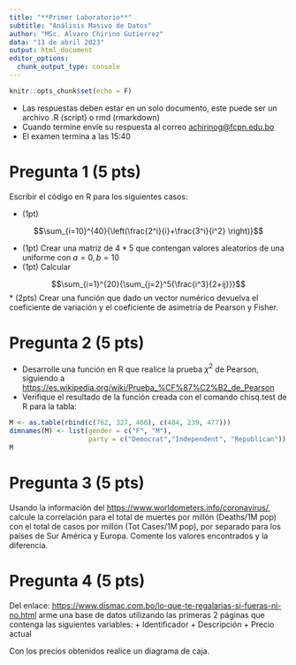 ```yaml
---
title: "**Primer Laboratorio**"
subtitle: "Análisis Masivo de Datos"
author: "MSc. Alvaro Chirino Gutierrez"
data: "13 de abril 2023"
output: html_document
editor_options: 
  chunk_output_type: console
---
```


```r
knitr::opts_chunk$set(echo = F)
```

-   Las respuestas deben estar en un solo documento, este puede ser un archivo .R (script) o rmd (rmarkdown)
-   Cuando termine envíe su respuesta al correo [achirinog\@fcpn.edu.bo](mailto:achirinog@fcpn.edu.bo){.email}
-   El examen termina a las 15:40

# Pregunta 1 (5 pts)

Escribir el código en R para los siguientes casos:

-   (1pt)

$$\sum_{i=10}^{40}{\left(\frac{2^i}{i}+\frac{3^i}{i^2} \right)}$$

-   (1pt) Crear una matriz de $4*5$ que contengan valores aleatorios de una uniforme con $a=0, b=10$
-   (1pt) Calcular

$$\sum_{i=1}^{20}{\sum_{j=2}^5{\frac{i^3}{2+ij}}}$$ \* (2pts) Crear una función que dado un vector numérico devuelva el coeficiente de variación y el coeficiente de asimetría de Pearson y Fisher.

# Pregunta 2 (5 pts)

-   Desarrolle una función en R que realice la prueba $\chi^2$ de Pearson, siguiendo a <https://es.wikipedia.org/wiki/Prueba_%CF%87%C2%B2_de_Pearson>
-   Verifique el resultado de la función creada con el comando chisq.test de R para la tabla:

```r
M <- as.table(rbind(c(762, 327, 468), c(484, 239, 477)))
dimnames(M) <- list(gender = c("F", "M"),
                    party = c("Democrat","Independent", "Republican"))
M
```

# Pregunta 3 (5 pts)

Usando la información del <https://www.worldometers.info/coronavirus/>, calcule la correlación para el total de muertes por millón (Deaths/1M pop) con el total de casos por millón (Tot Cases/1M pop), por separado para los países de Sur América y Europa. Comente los valores encontrados y la diferencia.

# Pregunta 4 (5 pts)

Del enlace: <https://www.dismac.com.bo/lo-que-te-regalarias-si-fueras-ni-no.html> arme una base de datos utilizando las primeras 2 páginas que contenga las siguientes variables: + Identificador + Descripción + Precio actual

Con los precios obtenidos realice un diagrama de caja.
